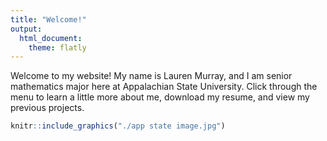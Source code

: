 ```yaml
---
title: "Welcome!"
output: 
  html_document: 
    theme: flatly
---
```


Welcome to my website! My name is Lauren Murray, and I am senior mathematics major here at Appalachian State University. Click through the menu to learn a little more about me, download my resume, and view my previous projects.

```r
knitr::include_graphics("./app state image.jpg")

```

